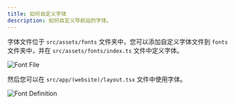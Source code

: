 ```yaml
---
title: 如何自定义字体
description: 如何自定义导航站的字体。
---
```


字体文件位于 `src/assets/fonts` 文件夹中，您可以添加自定义字体文件到 `fonts` 文件夹中，并在 `src/assets/fonts/index.ts` 文件中定义字体。

![Font File](../../../../assets/images/guide-font-file.png)

然后您可以在 `src/app/(website)/layout.tsx` 文件中使用字体。

![Font Definition](../../../../assets/images/guide-font-layout.png)

